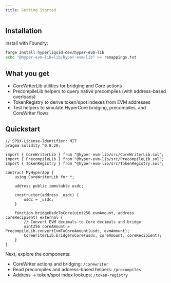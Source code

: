```yaml
---
title: Getting Started
---
```


## Installation

Install with Foundry:

```bash
forge install hyperliquid-dev/hyper-evm-lib
echo "@hyper-evm-lib=lib/hyper-evm-lib" >> remappings.txt
```

## What you get

- CoreWriterLib utilities for bridging and Core actions
- PrecompileLib helpers to query native precompiles (with address-based overloads)
- TokenRegistry to derive token/spot indexes from EVM addresses
- Test helpers to simulate HyperCore bridging, precompiles, and CoreWriter flows

## Quickstart

```solidity
// SPDX-License-Identifier: MIT
pragma solidity ^0.8.20;

import { CoreWriterLib } from "@hyper-evm-lib/src/CoreWriterLib.sol";
import { PrecompileLib } from "@hyper-evm-lib/src/PrecompileLib.sol";
import { TokenRegistry } from "@hyper-evm-lib/src/TokenRegistry.sol";

contract MyHyperApp {
    using CoreWriterLib for *;

    address public immutable usdc;

    constructor(address _usdc) {
        usdc = _usdc;
    }

    function bridgeUsdcToCore(uint256 evmAmount, address coreRecipient) external {
        // Convert EVM decimals to Core decimals and bridge
        uint256 coreAmount = PrecompileLib.convertEvmToCoreAmount(usdc, evmAmount);
        CoreWriterLib.bridgeToCore(usdc, coreAmount, coreRecipient);
    }
}
```

Next, explore the components:

- CoreWriter actions and bridging: `/corewriter`
- Read precompiles and address-based helpers: `/precompiles`
- Address → token/spot index lookups: `/token-registry`